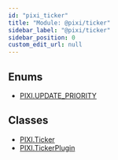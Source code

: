 ```yaml
---
id: "pixi_ticker"
title: "Module: @pixi/ticker"
sidebar_label: "@pixi/ticker"
sidebar_position: 0
custom_edit_url: null
---
```

## Enums
* [PIXI.UPDATE_PRIORITY](../enums/PIXI.UPDATE_PRIORITY.pixi_ticker)
## Classes
* [PIXI.Ticker](../classes/PIXI.Ticker.pixi_ticker)
* [PIXI.TickerPlugin](../classes/PIXI.TickerPlugin.pixi_ticker)

    